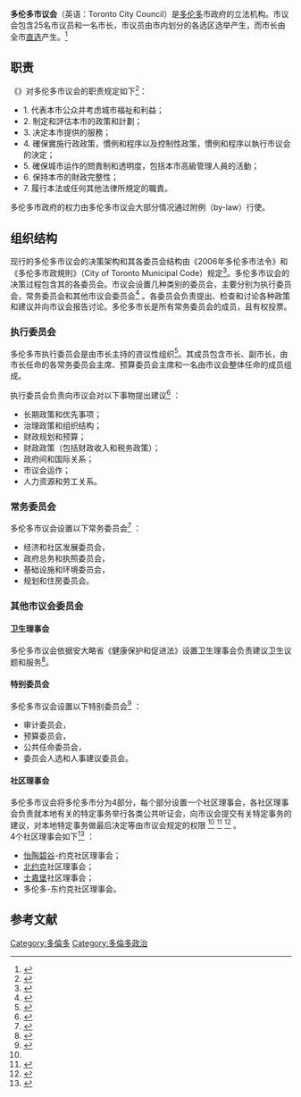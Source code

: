 {{NoteTA
|1=zh-hans:市政厅;zh-hant:市政廳;zh-hk:大會堂;
}}
{{Infobox legislature
 | name              = 多伦多市议会
 | coa_pic           = Arms of Toronto.svg
 | coa_res           = 30px
 | logo_pic          = 
 | logo_res          = 150px
 | session_room      = City Hall, Toronto, Ontario.jpg
 | house_type        = [[一院制|一院制]]市议会
 | established       = 1998年设立
 | new_session       = 自2018年12月1日
 | leader1_type      = 市长
 | leader1           = [[莊德利|莊德利]]
 | election1         = 2014年12月1日
 | leader2_type      = 市议会议长
 | leader2           = {{le|Frances Nunziata}}
 | election2         = 2010年12月1日<ref name="cbc.ca">{{cite web |url=https://www.cbc.ca/news/canada/toronto/city-council-swearing-in-1.4931949 |title=Mayor John Tory calls on smaller city council to 'work together' |work=www.cbc.ca |access-date=2019-12-25 |archive-date=2020-11-08 |archive-url=https://web.archive.org/web/20201108101107/https://www.cbc.ca/news/canada/toronto/city-council-swearing-in-1.4931949 |dead-url=no }}</ref>
 | leader3_type      = 市议会副议长
 | leader3           = {{le|Shelley Carroll}}
 | election3         = 2018年12月4日<ref name="cbc.ca"/>
 | term_length       = 4年
 | authority        = {{le|《2006年多伦多市法》|City of Toronto Act|}}
 | members           = 25名市议员和1名市长
 | structure1        = [[File:Toronto_City_Council_2018.svg|250px]]
 | last_election1    = {{le|2018年10月22日|2018 Toronto municipal election}}<br />(25席市议员席位)
 | next_election1    = {{le|2022年10月|2022 Toronto municipal election}}<br />(席位未知)
 | meeting_place     = [[多伦多市政厅|多伦多市政厅]]
 | website           = {{URL|toronto.ca/city-government/council}}
| political_groups1  = 
;市政府
:{{legend|#808080|[[无党籍|无党籍]] (26)}}
}}
'''多伦多市议会'''（英语：Toronto City Council）是[[多伦多|多伦多]]市政府的立法机构。市议会包含25名市议员和一名市长，市议员由市内划分的各选区选举产生，而市长由全市[[直选|直选]]产生。<ref name=":0">{{Cite web |url=https://www.toronto.ca/wp-content/uploads/2018/12/8c91-A1804117_IntroToTheCity_DecUpdate_web.pdf |title=Introduction to Toronto's Government |access-date=2021-01-30 |archive-date=2020-11-12 |archive-url=https://web.archive.org/web/20201112041115/https://www.toronto.ca/wp-content/uploads/2018/12/8c91-A1804117_IntroToTheCity_DecUpdate_web.pdf |dead-url=no }}</ref>

==职责==
《{{le|2006年多倫多市法令|City of Toronto Act|}}》对多伦多市议会的职责规定如下<ref>{{cite web|title=City Council, City of Toronto Act, 2006|url=https://www.ontario.ca/laws/statute/06c11|website=www.ontario.ca|publisher=[[安大略省政府|安大略省政府]]|access-date=December 30, 2020|archive-date=2021-02-06|archive-url=https://web.archive.org/web/20210206210654/https://www.ontario.ca/laws/statute/06c11|dead-url=no}}</ref>：
*1. 代表本市公众并考虑城市福祉和利益；
*2. 制定和評估本市的政策和計劃；
*3. 决定本市提供的服務；
*4. 確保實施行政政策，慣例和程序以及控制性政策，慣例和程序以執行市议会的決定；
*5. 確保城市运作的問責制和透明度，包括本市高級管理人員的活動；
*6. 保持本市的財政完整性； 
*7. 履行本法或任何其他法律所規定的職責。
多伦多市政府的权力由多伦多市议会大部分情况通过附例（by-law）行使。

==组织结构==
现行的多伦多市议会的决策架构和其各委员会结构由《2006年多伦多市法令》和《多伦多市政規則》（City of Toronto Municipal Code）规定<ref>{{cite web|title=City of Toronto Act, 2006|url=https://www.ontario.ca/laws/statute/06c11|website=www.ontario.ca|publisher=[[安大略省政府|安大略省政府]]|access-date=December 30, 2020|archive-date=2021-02-06|archive-url=https://web.archive.org/web/20210206210654/https://www.ontario.ca/laws/statute/06c11|dead-url=no}}</ref>。多伦多市议会的决策过程包含其的各委员会。市议会设置几种类别的委员会，主要分别为执行委员会，常务委员会和其他市议会委员会<ref>{{cite web|title=Chapter 27, City of Toronto Municipal Code|url=https://www.toronto.ca/legdocs/municode/1184_027.pdf|website=toronto.ca|publisher=City of Toronto|access-date=December 30, 2020|archive-date=2019-05-09|archive-url=https://web.archive.org/web/20190509201316/https://www.toronto.ca/legdocs/municode/1184_027.pdf|dead-url=no}}</ref> 。各委员会负责提出、检查和讨论各种政策和建议并向市议会报告讨论。多伦多市长是所有常务委员会的成员，且有权投票。

===执行委员会===
多伦多市执行委员会是由市长主持的咨议性组织<ref>{{cite web |url=http://app.toronto.ca/tmmis/decisionBodyProfile.do?function=doPrepare&decisionBodyId=262#Meeting-2013.EX35 |title=Decision Body Profile |website=App.toronto.ca |access-date=2016-09-10 |archive-date=2021-02-14 |archive-url=https://web.archive.org/web/20210214002212/http://app.toronto.ca/tmmis/decisionBodyProfile.do?function=doPrepare&decisionBodyId=262#Meeting-2013.EX35 |dead-url=no }}</ref>。其成员包含市长、副市长，由市长任命的各常务委员会主席、预算委员会主席和一名由市议会整体任命的成员组成。

执行委员会负责向市议会对以下事物提出建议<ref>{{cite web|title=Appendix B-1, Chapter 27, City of Toronto Municipal Code|url=https://www.toronto.ca/legdocs/municode/1184_027.pdf|website=toronto.ca|publisher=City of Toronto|access-date=December 30, 2020|archive-date=2019-05-09|archive-url=https://web.archive.org/web/20190509201316/https://www.toronto.ca/legdocs/municode/1184_027.pdf|dead-url=no}}</ref> ：
*长期政策和优先事项；
*治理政策和组织结构；
*财政规划和预算；
*财政政策（包括财政收入和税务政策）；
*政府间和国际关系；
*市议会运作；
*人力资源和劳工关系。

===常务委员会===
多伦多市议会设置以下常务委员会<ref name="#1">{{cite web|title=Article 16, Chapter 27, City of Toronto Municipal Code|url=https://www.toronto.ca/legdocs/municode/1184_027.pdf|website=toronto.ca|publisher=City of Toronto|access-date=December 30, 2020|archive-date=2019-05-09|archive-url=https://web.archive.org/web/20190509201316/https://www.toronto.ca/legdocs/municode/1184_027.pdf|dead-url=no}}</ref> ：
*经济和社区发展委员会，
*政府总务和执照委员会，
*基础设施和环境委员会，
*规划和住房委员会。

===其他市议会委员会===

====卫生理事会====
多伦多市议会依据安大略省《健康保护和促进法》设置卫生理事会负责建议卫生议题和服务<ref>{{cite web |url=http://app.toronto.ca/tmmis/decisionBodyProfile.do?function=doPrepare&decisionBodyId=1882#Meeting-2021.HL25 |title=Board of Health (2018-2022) |website=App.toronto.ca |access-date=2020-12-30 |archive-date=2021-01-18 |archive-url=https://web.archive.org/web/20210118140308/http://app.toronto.ca/tmmis/decisionBodyProfile.do?function=doPrepare&decisionBodyId=1882#Meeting-2021.HL25 |dead-url=no }}</ref>。

====特别委员会====
多伦多市议会设置以下特别委员会<ref>{{cite web|title=Appendix B-2, Chapter 27, City of Toronto Municipal Code|url=https://www.toronto.ca/legdocs/municode/1184_027.pdf|website=toronto.ca|publisher=City of Toronto|access-date=December 30, 2020|archive-date=2019-05-09|archive-url=https://web.archive.org/web/20190509201316/https://www.toronto.ca/legdocs/municode/1184_027.pdf|dead-url=no}}</ref> ：
*审计委员会，
*预算委员会，
*公共任命委员会，
*委员会人选和人事建议委员会。

====社区理事会====
多伦多市议会将多伦多市分为4部分，每个部分设置一个社区理事会，各社区理事会负责就本地有关的特定事务举行各类公共听证会，向市议会提交有关特定事务的建议，对本地特定事务做最后决定等由市议会规定的权限 <ref name="#1"/> <ref>{{cite web|title=Article 18, Chapter 27, City of Toronto Municipal Code|url=https://www.toronto.ca/legdocs/municode/1184_027.pdf|website=toronto.ca|publisher=City of Toronto|access-date=December 30, 2020|archive-date=2019-05-09|archive-url=https://web.archive.org/web/20190509201316/https://www.toronto.ca/legdocs/municode/1184_027.pdf|dead-url=no}}</ref> <ref>{{cite web|title=Appendix B-4, Chapter 27, City of Toronto Municipal Code|url=https://www.toronto.ca/legdocs/municode/1184_027.pdf|website=toronto.ca|publisher=City of Toronto|access-date=December 30, 2020|archive-date=2019-05-09|archive-url=https://web.archive.org/web/20190509201316/https://www.toronto.ca/legdocs/municode/1184_027.pdf|dead-url=no}}</ref> 。
<br>4个社区理事会如下<ref>{{cite web|title=Appendix B-3, Chapter 27, City of Toronto Municipal Code|url=https://www.toronto.ca/legdocs/municode/1184_027.pdf|website=toronto.ca|publisher=City of Toronto|access-date=December 30, 2020|archive-date=2019-05-09|archive-url=https://web.archive.org/web/20190509201316/https://www.toronto.ca/legdocs/municode/1184_027.pdf|dead-url=no}}</ref> ：
*[[怡陶碧谷|怡陶碧谷]]-约克社区理事会；
*[[北约克|北约克]]社区理事会；
*[[士嘉堡|士嘉堡]]社区理事会；
*多伦多-东约克社区理事会。
==参考文献==
{{reflist}}

[[Category:多倫多|Category:多倫多]]
[[Category:多倫多政治|Category:多倫多政治]]